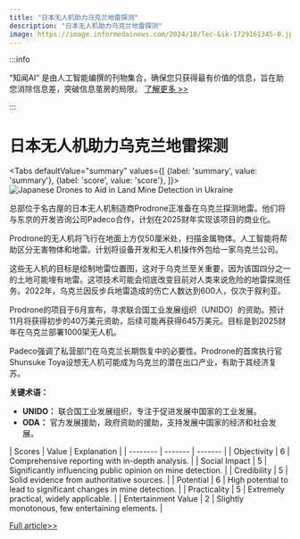 ```yaml
---
title: "日本无人机助力乌克兰地雷探测"
description: "日本无人机助力乌克兰地雷探测"
image: https://image.informedainews.com/2024/10/Tec-Gik-1729161345-0.jpg
---
```



:::info

“知闻AI“ 是由人工智能编撰的刊物集合，确保您只获得最有价值的信息，旨在助您消除信息差，突破信息茧房的局限。  [了解更多 >>](/)

:::

# 日本无人机助力乌克兰地雷探测


<Tabs
	defaultValue="summary"
	values={[
	{label: 'summary', value: 'summary'},
	{label: 'score', value: 'score'},
]}>
<TabItem value="summary">
<img
  src="https://image.informedainews.com/2024/10/Tec-Gik-1729161345-0.jpg"
  alt="Japanese Drones to Aid in Land Mine Detection in Ukraine"
/>



总部位于名古屋的日本无人机制造商Prodrone正准备在乌克兰探测地雷。他们将与东京的开发咨询公司Padeco合作，计划在2025财年实现该项目的商业化。

Prodrone的无人机将飞行在地面上方仅50厘米处，扫描金属物体。人工智能将帮助区分无害物体和地雷。计划将设备开发和无人机操作外包给一家乌克兰公司。

这些无人机的目标是绘制地雷位置图，这对于乌克兰至关重要，因为该国四分之一的土地可能埋有地雷。这项技术可能会彻底改变目前对人类来说危险的地雷探测任务。2022年，乌克兰因反步兵地雷造成的伤亡人数达到600人，仅次于叙利亚。

Prodrone的项目于6月宣布，寻求联合国工业发展组织（UNIDO）的资助。预计11月将获得初步的40万美元资助，后续可能再获得645万美元。目标是到2025财年在乌克兰部署1000架无人机。

Padeco强调了私营部门在乌克兰长期恢复中的必要性。Prodrone的首席执行官Shunsuke Toya设想无人机可能成为乌克兰的潜在出口产业，有助于其经济复苏。

**关键术语：**
- **UNIDO：** 联合国工业发展组织，专注于促进发展中国家的工业发展。
- **ODA：** 官方发展援助，政府资助的援助，支持发展中国家的经济和社会发展。
</TabItem>
<TabItem value="score">
	| Scores     | Value   | Explanation |
	| -------- | ------- | ------- |
	| Objectivity  | 6    | Comprehensive reporting with in-depth analysis.    |
	| Social Impact | 5     | Significantly influencing public opinion on mine detection.    |
	| Credibility    | 5    | Solid evidence from authoritative sources.    |
	| Potential    | 6    | High potential to lead to significant changes in mine detection.    |
	| Practicality    | 5    | Extremely practical, widely applicable.    |
	| Entertainment Value    | 2    | Slightly monotonous, few entertaining elements.    |
</TabItem>
</Tabs>

[Full article>>](https://asia.nikkei.com/Politics/Ukraine-war/Japanese-drones-to-look-for-land-mines-in-Ukraine)
